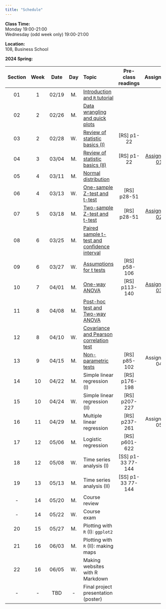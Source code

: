 ---
title: "Schedule"
---
**Class Time:**   
Monday 19:00-21:00  
Wednesday (odd week only) 19:00-21:00   

**Location:**   
108, Business School  

**2024 Spring:**

Section|Week|Date |Day  | Topic                                                                                      | Pre-class readings | Assignment                                                   |
|:----:|:--:|:---:|:---:|:-------------------------------------------------------------------------------------------|:------------------:|:------------------------------------------------------------:|
|01    |1   |02/19|M.   |[Introduction and `R` tutorial](https://zhu-group.github.io/ese335/S01.html)                |                    |                                                              |
|02    |2   |02/26|M.   |[Data wrangling and quick plots](https://zhu-group.github.io/ese335/S02.html)               |                    |                                                              |
|03    |2   |02/28|W.   |[Review of statistic basics (I)](https://zhu-group.github.io/ese335/S03.html)               | [RS] p1-22         |                                                              |
|04    |3   |03/04|M.   |[Review of statistic basics (II)](https://zhu-group.github.io/ese335/S04.html)              | [RS] p1-22         | [Assignment 01](https://zhu-group.github.io/ese335/A01.html) |
|05    |4   |03/11|M.   |[Normal distribution](https://zhu-group.github.io/ese335/S05.html)                          |                    |                                                              |
|06    |4   |03/13|W.   |[One-sample Z-test and t-test](https://zhu-group.github.io/ese335/S06.html)                 | [RS] p28-51        |                                                              |
|07    |5   |03/18|M.   |[Two-sample Z-test and t-test](https://zhu-group.github.io/ese335/S07.html)                 | [RS] p28-51        | [Assignment 02](https://zhu-group.github.io/ese335/A02.html) |   
|08    |6   |03/25|M.   |[Paired sample t-test and confidence interval](https://zhu-group.github.io/ese335/S08.html) |                    |                                                              |
|09    |6   |03/27|W.   |[Assumptions for t tests](https://zhu-group.github.io/ese335/S09.html)                      | [RS] p58-106       |                                                              |
|10    |7   |04/01|M.   |[One-way ANOVA](https://zhu-group.github.io/ese335/S10.html)                                | [RS] p113-140      | [Assignment 03](https://zhu-group.github.io/ese335/A03.html) |
|11    |8   |04/08|M.   |[Post-hoc test and Two-way ANOVA](https://zhu-group.github.io/ese335/S11.html)              |                    |                                                              |
|12    |8   |04/10|W.   |[Covariance and Pearson correlation test](https://zhu-group.github.io/ese335/S12.html)      |                    |                                                              |
|13    |9   |04/15|M.   |[Non-parametric tests](https://zhu-group.github.io/ese335/S13.html)                         | [RS] p85-102       | Assignment 04                                                |
|14    |10  |04/22|M.   |Simple linear regression (I)                                                                | [RS] p176-198      |                                                              |
|15    |10  |04/24|W.   |Simple linear regression (II)                                                               | [RS] p207-227      |                                                              |
|16    |11  |04/29|M.   |Multiple linear regression                                                                  | [RS] p237-261      | Assignment 05                                                |
|17    |12  |05/06|M.   |Logistic regression                                                                         | [RS] p601-622      |                                                              |
|18    |12  |05/08|W.   |Time series analysis (I)                                                                    | [SS] p1-33 77-144  |                                                              |
|19    |13  |05/13|M.   |Time series analysis (II)                                                                   | [SS] p1-33 77-144  |                                                              |
|-     |14  |05/20|M.   |Course review                                                                               |                    |                                                              |
|-     |14  |05/22|W.   |Course exam                                                                                 |                    |                                                              |
|20    |15  |05/27|M.   |Plotting with `R` (I): `ggplot2`                                                            |                    |                                                              |
|21    |16  |06/03|M.   |Plotting with `R` (II): making maps                                                         |                    |                                                              |  
|22    |16  |06/05|W.   |Making websites with R Markdown                                                             |                    |                                                              |  
|-     |-   |TBD  |-    |Final project presentation (poster)                                                         |                    |                                                              |
